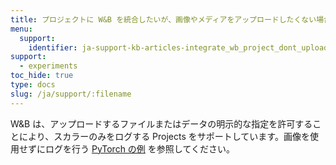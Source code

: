 ```yaml
---
title: プロジェクトに W&B を統合したいが、画像やメディアをアップロードしたくない場合はどうすればいいですか？
menu:
  support:
    identifier: ja-support-kb-articles-integrate_wb_project_dont_upload_any_images_media
support:
  - experiments
toc_hide: true
type: docs
slug: /ja/support/:filename
---
```

W&B は、アップロードするファイルまたはデータの明示的な指定を許可することにより、スカラーのみをログする Projects をサポートしています。画像を使用せずにログを行う [PyTorch の例](http://wandb.me/pytorch-colab) を参照してください。